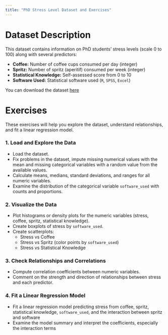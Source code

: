 ```yaml
---
title: "PhD Stress Level Dataset and Exercises"
---
```


# Dataset Description

This dataset contains information on PhD students' stress levels (scale 0 to 100) along with several predictors:

- **Coffee:** Number of coffee cups consumed per day (integer)  
- **Spritz:** Number of spritz (aperitif) consumed per week (integer)  
- **Statistical Knowledge:** Self-assessed score from 0 to 10  
- **Software Used:** Statistical software used (`R`, `SPSS`, `Excel`)

You can download the dataset [here](data/clean/phd.csv)

# Exercises

These exercises will help you explore the dataset, understand relationships, and fit a linear regression model.

### 1. Load and Explore the Data

- Load the dataset.  
- Fix problems in the dataset, impute missing numerical values with the mean and missing categorical variables with a random value from the available values.
- Calculate means, medians, standard deviations, and ranges for all numeric variables.  
- Examine the distribution of the categorical variable `software_used` with counts and proportions.

### 2. Visualize the Data

- Plot histograms or density plots for the numeric variables (stress, coffee, spritz, statistical knowledge).  
- Create boxplots of stress by `software_used`.  
- Create scatterplots:
  - Stress vs Coffee  
  - Stress vs Spritz (color points by `software_used`)  
  - Stress vs Statistical Knowledge  

### 3. Check Relationships and Correlations

- Compute correlation coefficients between numeric variables.  
- Comment on the strength and direction of relationships between stress and each predictor.

### 4. Fit a Linear Regression Model

- Fit a linear regression model predicting stress from coffee, spritz, statistical knowledge, `software_used`, and the interaction between spritz and software
- Examine the model summary and interpret the coefficients, especially the interaction terms
